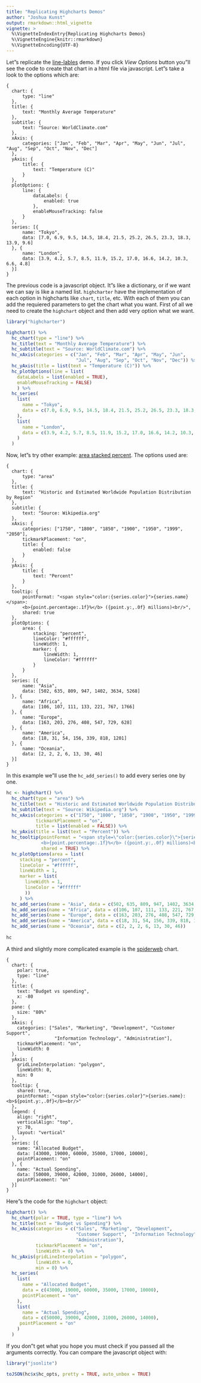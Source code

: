 ---
title: "Replicating Highcharts Demos"
author: "Joshua Kunst"
output: rmarkdown::html_vignette
vignette: >
  %\VignetteIndexEntry{Replicating Highcharts Demos}
  %\VignetteEngine{knitr::rmarkdown}
  %\VignetteEncoding{UTF-8}
---

Let"s replicate the [line-lables](http://www.highcharts.com/demo/line-labels) demo. If you click
*View Options* button you"ll see the code to create that chart in a html file via javascript. Let"s
take a look to the options which are:

```
{
  chart: {
      type: "line"
  },
  title: {
      text: "Monthly Average Temperature"
  },
  subtitle: {
      text: "Source: WorldClimate.com"
  },
  xAxis: {
      categories: ["Jan", "Feb", "Mar", "Apr", "May", "Jun", "Jul", "Aug", "Sep", "Oct", "Nov", "Dec"]
  },
  yAxis: {
      title: {
          text: "Temperature (C)"
      }
  },
  plotOptions: {
      line: {
          dataLabels: {
              enabled: true
          },
          enableMouseTracking: false
      }
  },
  series: [{
      name: "Tokyo",
      data: [7.0, 6.9, 9.5, 14.5, 18.4, 21.5, 25.2, 26.5, 23.3, 18.3, 13.9, 9.6]
  }, {
      name: "London",
      data: [3.9, 4.2, 5.7, 8.5, 11.9, 15.2, 17.0, 16.6, 14.2, 10.3, 6.6, 4.8]
  }]
}
```

The previous code is a javascript object. It"s like a dictionary, or if we want we can say is like a named
list. `highcharter` have the implementation of each option in highcharts like `chart`, `title`, etc. With 
each of them you can add the requiered parameters to get the chart what you want. First of all we need
to create the `highchart` object and then add very option what we want.

```{r}
library("highcharter")

highchart() %>% 
  hc_chart(type = "line") %>% 
  hc_title(text = "Monthly Average Temperature") %>% 
  hc_subtitle(text = "Source: WorldClimate.com") %>% 
  hc_xAxis(categories = c("Jan", "Feb", "Mar", "Apr", "May", "Jun",
                          "Jul", "Aug", "Sep", "Oct", "Nov", "Dec")) %>% 
  hc_yAxis(title = list(text = "Temperature (C)")) %>% 
  hc_plotOptions(line = list(
    dataLabels = list(enabled = TRUE),
    enableMouseTracking = FALSE)
    ) %>% 
  hc_series(
    list(
      name = "Tokyo",
      data = c(7.0, 6.9, 9.5, 14.5, 18.4, 21.5, 25.2, 26.5, 23.3, 18.3, 13.9, 9.6)
    ),
    list(
      name = "London",
      data = c(3.9, 4.2, 5.7, 8.5, 11.9, 15.2, 17.0, 16.6, 14.2, 10.3, 6.6, 4.8)
    )
  )
```

Now, let"s try other example: [area stacked percent](http://www.highcharts.com/demo/area-stacked-percent). The
options used are:

```
{
  chart: {
      type: "area"
  },
  title: {
      text: "Historic and Estimated Worldwide Population Distribution by Region"
  },
  subtitle: {
      text: "Source: Wikipedia.org"
  },
  xAxis: {
      categories: ["1750", "1800", "1850", "1900", "1950", "1999", "2050"],
      tickmarkPlacement: "on",
      title: {
          enabled: false
      }
  },
  yAxis: {
      title: {
          text: "Percent"
      }
  },
  tooltip: {
      pointFormat: "<span style="color:{series.color}">{series.name}</span>:
      <b>{point.percentage:.1f}%</b> ({point.y:,.0f} millions)<br/>",
      shared: true
  },
  plotOptions: {
      area: {
          stacking: "percent",
          lineColor: "#ffffff",
          lineWidth: 1,
          marker: {
              lineWidth: 1,
              lineColor: "#ffffff"
          }
      }
  },
  series: [{
      name: "Asia",
      data: [502, 635, 809, 947, 1402, 3634, 5268]
  }, {
      name: "Africa",
      data: [106, 107, 111, 133, 221, 767, 1766]
  }, {
      name: "Europe",
      data: [163, 203, 276, 408, 547, 729, 628]
  }, {
      name: "America",
      data: [18, 31, 54, 156, 339, 818, 1201]
  }, {
      name: "Oceania",
      data: [2, 2, 2, 6, 13, 30, 46]
  }]
}
```

In this example we"ll use the `hc_add_series()` to add every series one by one.

```{r}
hc <- highchart() %>% 
  hc_chart(type = "area") %>% 
  hc_title(text = "Historic and Estimated Worldwide Population Distribution by Region") %>% 
  hc_subtitle(text = "Source: Wikipedia.org") %>% 
  hc_xAxis(categories = c("1750", "1800", "1850", "1900", "1950", "1999", "2050"),
           tickmarkPlacement = "on",
           title = list(enabled = FALSE)) %>% 
  hc_yAxis(title = list(text = "Percent")) %>% 
  hc_tooltip(pointFormat = "<span style=\"color:{series.color}\">{series.name}</span>:
             <b>{point.percentage:.1f}%</b> ({point.y:,.0f} millions)<br/>",
             shared = TRUE) %>% 
  hc_plotOptions(area = list(
     stacking = "percent",
     lineColor = "#ffffff",
     lineWidth = 1,
     marker = list(
       lineWidth = 1,
       lineColor = "#ffffff"
       ))
     ) %>% 
  hc_add_series(name = "Asia", data = c(502, 635, 809, 947, 1402, 3634, 5268)) %>% 
  hc_add_series(name = "Africa", data = c(106, 107, 111, 133, 221, 767, 1766)) %>%
  hc_add_series(name = "Europe", data = c(163, 203, 276, 408, 547, 729, 628)) %>% 
  hc_add_series(name = "America", data = c(18, 31, 54, 156, 339, 818, 1201)) %>% 
  hc_add_series(name = "Oceania", data = c(2, 2, 2, 6, 13, 30, 46)) 
       
hc

```

A third and slightly more complicated example is the [spiderweb](http://www.highcharts.com/demo/polar-spider) chart. 

```
{
  chart: {
    polar: true,
    type: "line"
  },
  title: {
    text: "Budget vs spending",
    x: -80
  },
  pane: {
    size: "80%"
  },
  xAxis: {
    categories: ["Sales", "Marketing", "Development", "Customer Support",
                  "Information Technology", "Administration"],
    tickmarkPlacement: "on",
    lineWidth: 0
  },
  yAxis: {
    gridLineInterpolation: "polygon",
    lineWidth: 0,
    min: 0
  },
  tooltip: {
    shared: true,
    pointFormat: "<span style="color:{series.color}">{series.name}: <b>${point.y:,.0f}</b><br/>"
  },
  legend: {
    align: "right",
    verticalAlign: "top",
    y: 70,
    layout: "vertical"
  },
  series: [{
    name: "Allocated Budget",
    data: [43000, 19000, 60000, 35000, 17000, 10000],
    pointPlacement: "on"
  }, {
    name: "Actual Spending",
    data: [50000, 39000, 42000, 31000, 26000, 14000],
    pointPlacement: "on"
  }]
}
```

Here"s the code for the `highchart` object:

```{r}
highchart() %>% 
  hc_chart(polar = TRUE, type = "line") %>% 
  hc_title(text = "Budget vs Spending") %>% 
  hc_xAxis(categories = c("Sales", "Marketing", "Development",
                          "Customer Support",  "Information Technology",
                          "Administration"),
           tickmarkPlacement = "on",
           lineWidth = 0) %>% 
  hc_yAxis(gridLineInterpolation = "polygon",
           lineWidth = 0,
           min = 0) %>% 
  hc_series(
    list(
      name = "Allocated Budget",
      data = c(43000, 19000, 60000, 35000, 17000, 10000),
      pointPlacement = "on"
    ),
    list(
      name = "Actual Spending",
      data = c(50000, 39000, 42000, 31000, 26000, 14000),
     pointPlacement = "on"
    )
  )
```


If you don"t get what you hope you must check if you passed all the arguments
correctly. You can compare the javascript object with:

```{r}
library("jsonlite")

toJSON(hc$x$hc_opts, pretty = TRUE, auto_unbox = TRUE)
```

